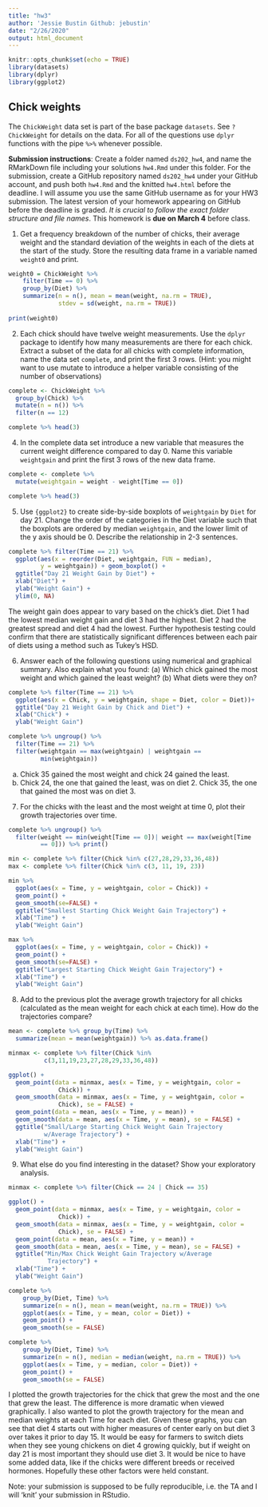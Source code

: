 ```yaml
---
title: "hw3"
author: 'Jessie Bustin Github: jebustin'
date: "2/26/2020"
output: html_document
---
```


```r
knitr::opts_chunk$set(echo = TRUE)
library(datasets)
library(dplyr)
library(ggplot2)
```

## Chick weights

The `ChickWeight` data set is part of the base package `datasets`. See `?ChickWeight` for details on the data.
For all of the questions use `dplyr` functions with the pipe `%>%` whenever possible.

**Submission instructions**: Create a folder named `ds202_hw4`, and name the RMarkDown file including your solutions `hw4.Rmd` under this folder. For the submission, create a GitHub repository named `ds202_hw4` under your GitHub account, and push both `hw4.Rmd` and the knitted `hw4.html` before the deadline. I will assume you use the same GitHub username as for your HW3 submission. The latest version of your homework appearing on GitHub before the deadline is graded. *It is crucial to follow the exact folder structure and file names*. This homework is **due on March 4** before class.

1. Get a frequency breakdown of the number of chicks, their average weight and the standard deviation of the weights in each of the diets at the start of the study. Store the resulting data frame in a variable named `weight0` and print.<br>

```r
weight0 = ChickWeight %>%
    filter(Time == 0) %>%
    group_by(Diet) %>%
    summarize(n = n(), mean = mean(weight, na.rm = TRUE),
              stdev = sd(weight, na.rm = TRUE))
  
print(weight0)
```

<!-- 5 pts of extra credit: construct a ggplot that shows average weights by diet with an interval (shown as a line) of +- the standard deviation around the averages. -->
2. Each chick should have twelve weight measurements. Use the `dplyr` package to identify how many measurements are there for each chick. Extract a subset of the data for all chicks with complete information, name the data set `complete`, and print the first 3 rows. (Hint: you might want to use mutate to introduce a helper variable consisting of the number of observations)

```r

complete <- ChickWeight %>%
  group_by(Chick) %>%
  mutate(n = n()) %>%
  filter(n == 12)

complete %>% head(3)
```

4. In the complete data set introduce a new variable that measures the current weight difference compared to day 0. Name this variable  `weightgain` and print the first 3 rows of the new data frame.

```r
complete <- complete %>% 
  mutate(weightgain = weight - weight[Time == 0])

complete %>% head(3)
```

5. Use `{ggplot2}` to create side-by-side boxplots of `weightgain` by `Diet` for day 21. Change the order of the categories in the Diet variable such that the boxplots are ordered by median `weightgain`, and the lower limit of the y axis should be 0. Describe the relationship in 2-3 sentences. 

```r
complete %>% filter(Time == 21) %>%
  ggplot(aes(x = reorder(Diet, weightgain, FUN = median), 
         y = weightgain)) + geom_boxplot() + 
  ggtitle("Day 21 Weight Gain by Diet") + 
  xlab("Diet") + 
  ylab("Weight Gain") +
  ylim(0, NA)
```

The weight gain does appear to vary based on the chick's diet.  Diet 1 had the lowest median weight gain and diet 3 had the highest.  Diet 2 had the greatest spread and diet 4 had the lowest.  Further hypothesis testing could confirm that there are statistically significant differences between each pair of diets using a method such as Tukey's HSD.

6. Answer each of the following questions using numerical and graphical summary. Also explain what you found: (a) Which chick gained the most weight and which gained the least weight? (b) What diets were they on?

```r
complete %>% filter(Time == 21) %>%
  ggplot(aes(x = Chick, y = weightgain, shape = Diet, color = Diet))+   geom_point() + 
  ggtitle("Day 21 Weight Gain by Chick and Diet") + 
  xlab("Chick") + 
  ylab("Weight Gain")

complete %>% ungroup() %>%
  filter(Time == 21) %>%
  filter(weightgain == max(weightgain) | weightgain ==
         min(weightgain))
```

a. Chick 35 gained the most weight and chick 24 gained the least.
b. Chick 24, the one that gained the least, was on diet 2.  Chick 35, the one that gained the most was on diet 3.

7. For the chicks with the least and the most weight at time 0, plot their growth trajectories over time. </br>

```r
complete %>% ungroup() %>%
  filter(weight == min(weight[Time == 0])| weight == max(weight[Time
         == 0])) %>% print()

min <- complete %>% filter(Chick %in% c(27,28,29,33,36,48))
max <- complete %>% filter(Chick %in% c(3, 11, 19, 23))

min %>%
  ggplot(aes(x = Time, y = weightgain, color = Chick)) +
  geom_point() +
  geom_smooth(se=FALSE) +
  ggtitle("Smallest Starting Chick Weight Gain Trajectory") + 
  xlab("Time") + 
  ylab("Weight Gain")

max %>%
  ggplot(aes(x = Time, y = weightgain, color = Chick)) +
  geom_point() +
  geom_smooth(se=FALSE) +
  ggtitle("Largest Starting Chick Weight Gain Trajectory") + 
  xlab("Time") + 
  ylab("Weight Gain")
```

8. Add to the previous plot the average growth trajectory for all chicks (calculated as the mean weight for each chick at each time). How do the trajectories compare?

```r
mean <- complete %>% group_by(Time) %>%
  summarize(mean = mean(weightgain)) %>% as.data.frame()

minmax <- complete %>% filter(Chick %in%
          c(3,11,19,23,27,28,29,33,36,48))

ggplot() +
  geom_point(data = minmax, aes(x = Time, y = weightgain, color =
              Chick)) +
  geom_smooth(data = minmax, aes(x = Time, y = weightgain, color =
              Chick), se = FALSE) +
  geom_point(data = mean, aes(x = Time, y = mean)) +
  geom_smooth(data = mean, aes(x = Time, y = mean), se = FALSE) +
  ggtitle("Small/Large Starting Chick Weight Gain Trajectory
          w/Average Trajectory") + 
  xlab("Time") + 
  ylab("Weight Gain")
```

9. What else do you find interesting in the dataset? Show your exploratory analysis.

```r
minmax <- complete %>% filter(Chick == 24 | Chick == 35)

ggplot() +
  geom_point(data = minmax, aes(x = Time, y = weightgain, color =
              Chick)) +
  geom_smooth(data = minmax, aes(x = Time, y = weightgain, color =
              Chick), se = FALSE) +
  geom_point(data = mean, aes(x = Time, y = mean)) +
  geom_smooth(data = mean, aes(x = Time, y = mean), se = FALSE) +
  ggtitle("Min/Max Chick Weight Gain Trajectory w/Average
           Trajectory") + 
  xlab("Time") + 
  ylab("Weight Gain")
```

```r
complete %>%
    group_by(Diet, Time) %>%
    summarize(n = n(), mean = mean(weight, na.rm = TRUE)) %>%
    ggplot(aes(x = Time, y = mean, color = Diet)) +
    geom_point() +
    geom_smooth(se = FALSE)
```

```r
complete %>%
    group_by(Diet, Time) %>%
    summarize(n = n(), median = median(weight, na.rm = TRUE)) %>%
    ggplot(aes(x = Time, y = median, color = Diet)) +
    geom_point() +
    geom_smooth(se = FALSE)
```

I plotted the growth trajectories for the chick that grew the most and the one that grew the least.  The difference is more dramatic when viewed graphically.  I also wanted to plot the growth trajectory for the mean and median weights at each Time for each diet.  Given these graphs, you can see that diet 4 starts out with higher measures of center early on but diet 3 over takes it prior to day 15.  It would be easy for farmers to switch diets when they see young chickens on diet 4 growing quickly, but if weight on day 21 is most important they should use diet 3.  It would be nice to have some added data, like if the chicks were different breeds or received hormones.  Hopefully these other factors were held constant.

Note: your submission is supposed to be fully reproducible, i.e. the TA and I will 'knit' your submission in RStudio. 
